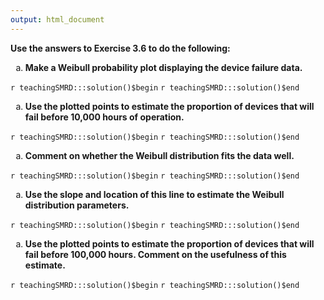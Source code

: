 ```yaml
---
output: html_document
---
```


__Use the answers to Exercise 3.6 to do the following:__

a. __Make a Weibull probability plot displaying the device failure data.__

`r teachingSMRD:::solution()$begin`
`r teachingSMRD:::solution()$end`

a. __Use the plotted points to estimate the proportion of devices that will fail before 10,000 hours of operation.__

`r teachingSMRD:::solution()$begin`
`r teachingSMRD:::solution()$end`

a. __Comment on whether the Weibull distribution fits the data well.__

`r teachingSMRD:::solution()$begin`
`r teachingSMRD:::solution()$end`

a. __Use the slope and location of this line to estimate the Weibull distribution parameters.__

`r teachingSMRD:::solution()$begin`
`r teachingSMRD:::solution()$end`

a. __Use the plotted points to estimate the proportion of devices that will fail before 100,000 hours. Comment on the usefulness of this estimate.__

`r teachingSMRD:::solution()$begin`
`r teachingSMRD:::solution()$end`
